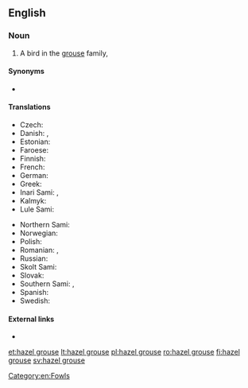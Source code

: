==English==

===Noun===
{{en-noun}}

# A bird in the [[grouse]] family, {{taxlink|Tetrastes bonasia|species|noshow=1}}

====Synonyms====
* {{l|en|hazelhen}}

====Translations====
{{trans-top|bird}}
* Czech: {{t|cs|jeřábek lesní|m}}
* Danish: {{t+|da|hjerpe|c}}, {{t|da|jærpe|c}}
* Estonian: {{t|et|laanepüü}}
* Faroese: {{t|fo|jarpi|m}}
* Finnish: {{t+|fi|pyy}}
* French: {{t+|fr|gélinotte des bois|f}}
* German: {{t+|de|Haselhuhn|n}}
* Greek: {{t|el|δασόκοτα|n}}
* Inari Sami: {{t|smn|puágui}}, {{t|smn|pagoi}}
* Kalmyk: {{t|xal|хагльг}}
* Lule Sami: {{t|smj|bákkoj}}
{{trans-mid}}
* Northern Sami: {{t|se|bakku}}
* Norwegian: {{t+|no|jerpe|m|f}}
* Polish: {{t+|pl|jarząbek|m}}
* Romanian: {{t+|ro|ieruncă|f}}, {{t+|ro|brădioară|f}}
* Russian: {{t+|ru|ря́бчик|m}}
* Skolt Sami: {{t|sms|pââgg}}
* Slovak: {{t|sk|jariabok hôrny|m}}
* Southern Sami: {{t|sma|brorke}}, {{t|sma|frorke}}
* Spanish: {{t|es|grévol|m}}
* Swedish: {{t+|sv|järpe|c}}
{{trans-bottom}}

====External links====
* {{pedialite}}

[[Category:en:Fowls]]

[[et:hazel grouse]]
[[lt:hazel grouse]]
[[pl:hazel grouse]]
[[ro:hazel grouse]]
[[fi:hazel grouse]]
[[sv:hazel grouse]]